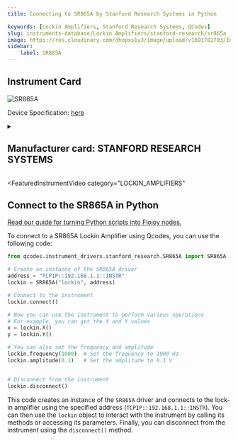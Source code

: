 ```yaml
---
title: Connecting to SR865A by Stanford Research Systems in Python

keywords: [Lockin Amplifiers, Stanford Research Systems, QCodes] 
slug: instruments-database/Lockin Amplifiers/stanford-research/sr865a 
image: https://res.cloudinary.com/dhopxs1y3/image/upload/v1691782703/Instruments/Lockin%20Amplifiers/SR-865/SR-865.jpg
sidebar:
    label: SR865A 
---
```



## Instrument Card



![SR865A](https://res.cloudinary.com/dhopxs1y3/image/upload/v1691782703/Instruments/Lockin%20Amplifiers/SR-865/SR-865.jpg)

Device Specification: [here](/instruments-database/all-instruments)

<details style={{ marginTop: "15px"}}>
<summary><h2 style={{display:'inline'}}>Manufacturer card: STANFORD RESEARCH SYSTEMS</h2></summary>

![STANFORD RESEARCH SYSTEMS](https://res.cloudinary.com/dhopxs1y3/image/upload/v1692806206/Instruments/Vendor%20Logos/Stanford_Research.png)

Stanford Research Systems is a maker of general test and measurement instruments. The company was founded in 1980, is privately held, and is not affiliated with Stanford University.

- Headquarters: USA
- Yearly Revenue (millions, USD): 25
- Vendor Website: [here](https://www.thinksrs.com/)

</details>


<FeaturedInstrumentVideo
  category="LOCKIN_AMPLIFIERS"
></FeaturedInstrumentVideo>

## Connect to the SR865A in Python

[Read our guide for turning Python scripts into Flojoy nodes.](https://docs.flojoy.ai/contribution/blocks/custom-flojoy-block/)



<Tabs>
<TabItem value="Flojoy" label="Flojoy" className="flojoy-instrument-tabs">

<SectionsCard category="LOCKIN_AMPLIFIERS" manufacturer="Stanford Research Systems"></SectionsCard>

</TabItem>
<TabItem value="QCodes" label="QCodes">

To connect to a SR865A Lockin Amplifier using Qcodes, you can use the following code:

```python
from qcodes.instrument_drivers.stanford_research.SR865A import SR865A

# Create an instance of the SR865A driver
address = "TCPIP::192.168.1.1::INSTR"
lockin = SR865A("lockin", address)

# Connect to the instrument
lockin.connect()

# Now you can use the instrument to perform various operations
# For example, you can get the X and Y values
x = lockin.X()
y = lockin.Y()

# You can also set the frequency and amplitude
lockin.frequency(1000)  # Set the frequency to 1000 Hz
lockin.amplitude(0.1)   # Set the amplitude to 0.1 V


# Disconnect from the instrument
lockin.disconnect()
```

This code creates an instance of the `SR865A` driver and connects to the lock-in amplifier using the specified address (`TCPIP::192.168.1.1::INSTR`). You can then use the `lockin` object to interact with the instrument by calling its methods or accessing its parameters. Finally, you can disconnect from the instrument using the `disconnect()` method.

</TabItem>
</Tabs>